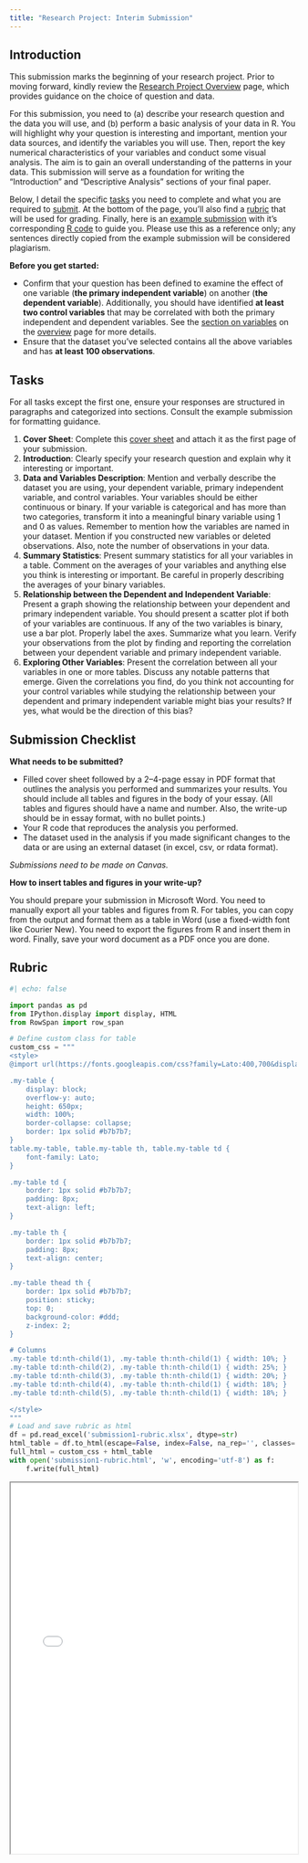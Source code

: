 ```yaml
---
title: "Research Project: Interim Submission"
---
```


## Introduction

This submission marks the beginning of your research project. Prior to moving forward, kindly review the [Research Project Overview](research-project.qmd) page, which provides guidance on the choice of question and data.

For this submission, you need to (a) describe your research question and the data you will use, and (b) perform a basic analysis of your data in R. You will highlight why your question is interesting and important, mention your data sources, and identify the variables you will use. Then, report the key numerical characteristics of your variables and conduct some visual analysis. The aim is to gain an overall understanding of the patterns in your data. This submission will serve as a foundation for writing the "Introduction" and "Descriptive Analysis" sections of your final paper.

Below, I detail the specific [tasks](#tasks) you need to complete and what you are required to [submit](#submission-checklist). At the bottom of the page, you'll also find a [rubric](#rubric) that will be used for grading. Finally, here is an [example submission](Research-Project/submission1-example.pdf) with it's corresponding [R code](submission1-example-code.R) to guide you. Please use this as a reference only; any sentences directly copied from the example submission will be considered plagiarism.  

**Before you get started:**

- Confirm that your question has been defined to examine the effect of one variable (**the primary independent variable**) on another (**the dependent variable**). Additionally, you should have identified **at least two control variables** that may be correlated with both the primary independent and dependent variables. See the [section on variables](research-project.qmd#variables) on the [overview](research-project.qmd) page for more details. 
- Ensure that the dataset you've selected contains all the above variables and has **at least 100 observations**.

## Tasks 

For all tasks except the first one, ensure your responses are structured in paragraphs and categorized into sections. Consult the example submission for formatting guidance.

1. **Cover Sheet**: Complete this [cover sheet](submission1-cover-sheet.docx) and attach it as the first page of your submission.
2. **Introduction**: Clearly specify your research question and explain why it interesting or important.
3. **Data and Variables Description**: Mention and verbally describe the dataset you are using, your dependent variable, primary independent variable, and control variables. Your variables should be either continuous or binary. If your variable is categorical and has more than two categories, transform it into a meaningful binary variable using 1 and 0 as values. Remember to mention how the variables are named in your dataset. Mention if you constructed new variables or deleted observations. Also, note the number of observations in your data.
4. **Summary Statistics**: Present summary statistics for all your variables in a table. Comment on the averages of your variables and anything else you think is interesting or important. Be careful in properly describing the averages of your binary variables. 
5. **Relationship between the Dependent and Independent Variable**: Present a graph showing the relationship between your dependent and primary independent variable. You should present a scatter plot if both of your variables are continuous. If any of the two variables is binary, use a bar plot. Properly label the axes. Summarize what you learn. Verify your observations from the plot by finding and reporting the correlation between your dependent variable and primary independent variable.
6. **Exploring Other Variables**: Present the correlation between all your variables in one or more tables. Discuss any notable patterns that emerge. Given the correlations you find, do you think not accounting for your control variables while studying the relationship between your dependent and primary independent variable might bias your results? If yes, what would be the direction of this bias?

## Submission Checklist

**What needs to be submitted?**

- Filled cover sheet followed by a 2–4-page essay in PDF format that outlines the analysis you performed and summarizes your results. You should include all tables and figures in the body of your essay. (All tables and figures should have a name and number. Also, the write-up should be in essay format, with no bullet points.)
- Your R code that reproduces the analysis you performed.
- The dataset used in the analysis if you made significant changes to the data or are using an external dataset (in excel, csv, or rdata format).

*Submissions need to be made on Canvas.* 

**How to insert tables and figures in your write-up?**

You should prepare your submission in Microsoft Word. You need to manually export all your tables and figures from R. For tables, you can copy from the output and format them as a table in Word (use a fixed-width font like Courier New). You need to export the figures from R and insert them in word. Finally, save your word document as a PDF once you are done. 


## Rubric

```python
#| echo: false

import pandas as pd
from IPython.display import display, HTML
from RowSpan import row_span

# Define custom class for table
custom_css = """
<style>
@import url(https://fonts.googleapis.com/css?family=Lato:400,700&display=swap);

.my-table {
    display: block;
    overflow-y: auto;
    height: 650px; 
    width: 100%;
    border-collapse: collapse;
    border: 1px solid #b7b7b7;
}
table.my-table, table.my-table th, table.my-table td {
    font-family: Lato;
}

.my-table td {
    border: 1px solid #b7b7b7; 
    padding: 8px; 
    text-align: left; 
}

.my-table th {
    border: 1px solid #b7b7b7; 
    padding: 8px; 
    text-align: center; 
}

.my-table thead th {
    border: 1px solid #b7b7b7; 
    position: sticky;
    top: 0;
    background-color: #ddd; 
    z-index: 2;
}

# Columns
.my-table td:nth-child(1), .my-table th:nth-child(1) { width: 10%; } 
.my-table td:nth-child(2), .my-table th:nth-child(1) { width: 25%; } 
.my-table td:nth-child(3), .my-table th:nth-child(1) { width: 20%; } 
.my-table td:nth-child(4), .my-table th:nth-child(1) { width: 18%; } 
.my-table td:nth-child(5), .my-table th:nth-child(1) { width: 18%; } 

</style>
"""
# Load and save rubric as html
df = pd.read_excel('submission1-rubric.xlsx', dtype=str)
html_table = df.to_html(escape=False, index=False, na_rep='', classes='my-table')
full_html = custom_css + html_table
with open('submission1-rubric.html', 'w', encoding='utf-8') as f:
    f.write(full_html)

```

<iframe src="submission1-rubric.html" width="100%" height= "650px" scrolling=no></iframe>
